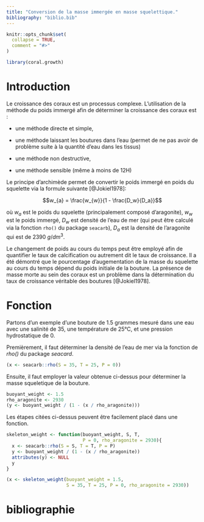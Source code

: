 ```yaml
---
title: "Conversion de la masse immergée en masse squelettique."
bibliography: "biblio.bib"
---
```


```r
knitr::opts_chunk$set(
  collapse = TRUE,
  comment = "#>"
)
```

```r
library(coral.growth)
```

# Introduction

Le croissance des coraux est un processus complexe. L'utilisation de la méthode du poids immergé afin de déterminer la croissance des coraux est :

- une méthode directe et simple,

- une méthode laissant les boutures dans l'eau (permet de ne pas avoir de problème suite à la quantité d'eau dans les tissus)

- une méthode non destructive,

- une méthode sensible (même à moins de 12H)

Le principe d'archimède permet de convertir le poids immergé en poids du squelette via la formule suivante [@Jokiel1978]:

$$w_{a} = \frac{w_{w}}{1 - \frac{D_w}{D_a}}$$

où $w_{a}$ est le poids du squelette (principalement composé d'aragonite),  $w_{w}$ est le poids immergé, $D_w$ est densité de l'eau de mer (qui peut être calculé via la fonction `rho()` du package `seacarb`), $D_a$ est la densité de l'aragonite  qui est de $2390 \ g/dm^3$.


Le changement de poids au cours du temps peut être employé afin de quantifier le taux de calcification ou autrement dit le taux de croissance. Il a été démontré que le pourcentage d'augementation de la masse du squelette au cours du temps dépend du poids initiale de la bouture. La présence de masse morte au sein des coraux est un problème dans la détermination du taux de croissance véritable des boutures [@Jokiel1978].

# Fonction

Partons d'un exemple d'une bouture de 1.5 grammes mesuré dans une eau avec une salinité de 35, une température de 25°C, et une pression hydrostatique de 0.

Premièrement, il faut déterminer la densité de l'eau de mer via la fonction de *rho()* du package *seacard*. 

```r
(x <- seacarb::rho(S = 35, T = 25, P = 0))
```

Ensuite, il faut employer la valeur obtenue ci-dessus pour déterminer la masse squeletique de la bouture.

```r
buoyant_weight <- 1.5
rho_aragonite <- 2930
(y <- buoyant_weight / (1 - (x / rho_aragonite)))
```

Les étapes citées ci-dessus peuvent être facilement placé dans une fonction.

```r
skeleton_weight <- function(buoyant_weight, S, T, 
                            P = 0, rho_aragonite = 2930){
  x <- seacarb::rho(S = S, T = T, P = P)
  y <- buoyant_weight / (1 - (x / rho_aragonite))
  attributes(y) <- NULL
  y
}

(x <- skeleton_weight(buoyant_weight = 1.5, 
                      S = 35, T = 25, P = 0, rho_aragonite = 2930))
```


# bibliographie

